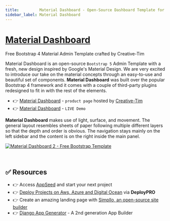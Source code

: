 ```yaml
---
title:         Material Dashboard - Open-Source Dashboard Template for Bootstrap 4
sidebar_label: Material Dashboard
---
```


# [Material Dashboard](https://www.creative-tim.com/product/material-dashboard?AFFILIATE=128200)

<SubHeading>Free Bootstrap 4 Material Admin Template crafted by Creative-Tim</SubHeading>

Material Dashboard is an open-source `Bootstrap 5` Admin Template with a fresh, new design inspired by Google's Material Design. 
We are very excited to introduce our take on the material concepts through an easy-to-use and beautiful set of components. 
**Material Dashboard** was built over the popular Bootstrap 4 framework and it comes with a couple of third-party plugins redesigned to fit in with the rest of the elements.

- 👉 [Material Dashboard](https://www.creative-tim.com/product/material-dashboard?AFFILIATE=128200) - `product page` hosted by [Creative-Tim](../partners/creative-tim.mdx)
- 👉 [Material Dashboard](https://demos.creative-tim.com/material-dashboard/examples/dashboard.html?AFFILIATE=128200) - `LIVE Demo`

**Material Dashboard** makes use of light, surface, and movement. The general layout resembles sheets of paper following multiple different layers so that the depth and order is obvious. 
The navigation stays mainly on the left sidebar and the content is on the right inside the main panel.

[![Material Dashboard 2 - Free Bootstrap Template](https://user-images.githubusercontent.com/51070104/224489137-78bd0ab7-969c-497b-8c32-64358465729a.png)](https://www.creative-tim.com/product/material-dashboard?AFFILIATE=128200)

<br />

## ✅ Resources 

- 👉 Access [AppSeed](https://appseed.us/) and start your next project
- 👉 [Deploy Projects on Aws, Azure and Digital Ocean](https://www.docs.deploypro.dev/) via **DeployPRO**
- 👉 Create an amazing landing page with [Simpllo, an open-source site builder](https://www.simpllo.com/)
- 👉 [Django App Generator](https://app-generator.dev/django/) - A 2nd generation App Builder
